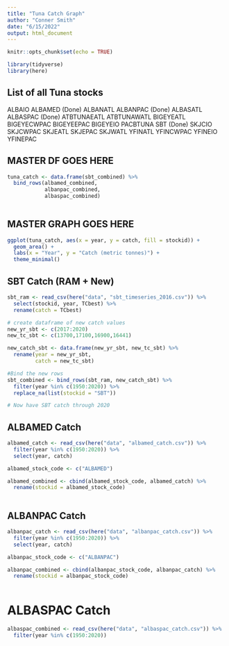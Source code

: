 ```yaml
---
title: "Tuna Catch Graph"
author: "Conner Smith"
date: "6/15/2022"
output: html_document
---
```


```r
knitr::opts_chunk$set(echo = TRUE)

library(tidyverse)
library(here)

```

## List of all Tuna stocks 

ALBAIO 
ALBAMED (Done)
ALBANATL
ALBANPAC (Done)
ALBASATL
ALBASPAC (Done)
ATBTUNAEATL
ATBTUNAWATL
BIGEYEATL
BIGEYECWPAC
BIGEYEEPAC
BIGEYEIO
PACBTUNA
SBT (Done)
SKJCIO
SKJCWPAC
SKJEATL
SKJEPAC
SKJWATL
YFINATL
YFINCWPAC
YFINEIO
YFINEPAC

## MASTER DF GOES HERE 

```r
tuna_catch <- data.frame(sbt_combined) %>% 
  bind_rows(albamed_combined,
            albanpac_combined,
            albaspac_combined)
  
```


## MASTER GRAPH GOES HERE

```r
ggplot(tuna_catch, aes(x = year, y = catch, fill = stockid)) +
  geom_area() +
  labs(x = "Year", y = "Catch (metric tonnes)") +
  theme_minimal()
```


## SBT Catch (RAM + New)

```r

sbt_ram <- read_csv(here("data", "sbt_timeseries_2016.csv")) %>% 
  select(stockid, year, TCbest) %>% 
  rename(catch = TCbest)

# create dataframe of new catch values 
new_yr_sbt <- c(2017:2020)
new_tc_sbt <- c(13700,17100,16900,16441)

new_catch_sbt <- data.frame(new_yr_sbt, new_tc_sbt) %>%
  rename(year = new_yr_sbt,
         catch = new_tc_sbt) 

#Bind the new rows
sbt_combined <- bind_rows(sbt_ram, new_catch_sbt) %>% 
  filter(year %in% c(1950:2020)) %>% 
  replace_na(list(stockid = "SBT"))

# Now have SBT catch through 2020 

```

## ALBAMED Catch

```r
albamed_catch <- read_csv(here("data", "albamed_catch.csv")) %>% 
  filter(year %in% c(1950:2020)) %>% 
  select(year, catch) 

albamed_stock_code <- c("ALBAMED")

albamed_combined <- cbind(albamed_stock_code, albamed_catch) %>% 
  rename(stockid = albamed_stock_code)
  
```

## ALBANPAC Catch

```r
albanpac_catch <- read_csv(here("data", "albanpac_catch.csv")) %>% 
  filter(year %in% c(1950:2020)) %>% 
  select(year, catch) 

albanpac_stock_code <- c("ALBANPAC")

albanpac_combined <- cbind(albanpac_stock_code, albanpac_catch) %>% 
  rename(stockid = albanpac_stock_code)
  
```

# ALBASPAC Catch

```r
albaspac_combined <- read_csv(here("data", "albaspac_catch.csv")) %>% 
  filter(year %in% c(1950:2020))
```

